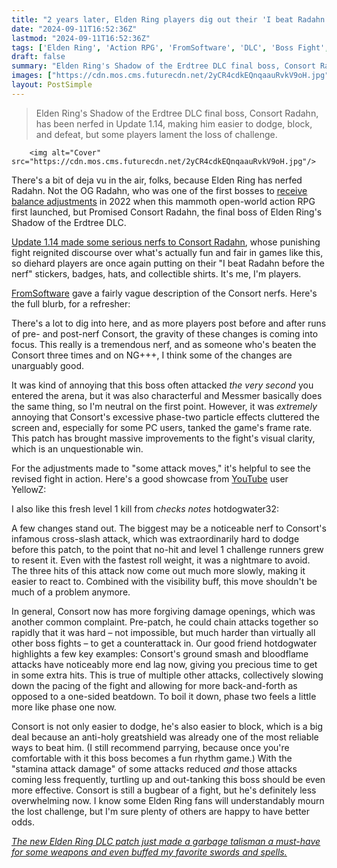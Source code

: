 ```yaml
---
title: "2 years later, Elden Ring players dig out their 'I beat Radahn before the nerf' stickers as early runs show FromSoftware really took a bat to Shadow of the Erdtree's final boss"
date: "2024-09-11T16:52:36Z"
lastmod: "2024-09-11T16:52:36Z"
tags: ['Elden Ring', 'Action RPG', 'FromSoftware', 'DLC', 'Boss Fight', 'Nerf', 'Patch', 'Update']
draft: false
summary: "Elden Ring's Shadow of the Erdtree DLC final boss, Consort Radahn, has been nerfed in Update 1.14, making him easier to dodge, block, and defeat, but some players lament the loss of challenge."
images: ["https://cdn.mos.cms.futurecdn.net/2yCR4cdkEQnqaauRvkV9oH.jpg"]
layout: PostSimple
---
```

> Elden Ring's Shadow of the Erdtree DLC final boss, Consort Radahn, has been nerfed in Update 1.14, making him easier to dodge, block, and defeat, but some players lament the loss of challenge.


        <img alt="Cover" src="https://cdn.mos.cms.futurecdn.net/2yCR4cdkEQnqaauRvkV9oH.jpg"/>
        
There's a bit of deja vu in the air, folks, because Elden Ring has nerfed Radahn. Not the OG Radahn, who was one of the first bosses to [<u>receive balance adjustments</u>](https://www.gamesradar.com/elden-ring-patch-buffs-starscourge-radahns-attacks-back-to-where-they-should-be/) in 2022 when this mammoth open-world action RPG first launched, but Promised Consort Radahn, the final boss of Elden Ring's Shadow of the Erdtree DLC.

[<u>Update 1.14 made some serious nerfs to Consort Radahn</u>](https://www.gamesradar.com/games/action-rpg/elden-ring-patch-114/), whose punishing fight reignited discourse over what's actually fun and fair in games like this, so diehard players are once again putting on their "I beat Radahn before the nerf" stickers, badges, hats, and collectible shirts. It's me, I'm players. 

[FromSoftware](https://www.gamesradar.com/tag/fromsoftware/) gave a fairly vague description of the Consort nerfs. Here's the full blurb, for a refresher: 

There's a lot to dig into here, and as more players post before and after runs of pre- and post-nerf Consort, the gravity of these changes is coming into focus. This really is a tremendous nerf, and as someone who's beaten the Consort three times and on NG+++, I think some of the changes are unarguably good. 

It was kind of annoying that this boss often attacked *the very second* you entered the arena, but it was also characterful and Messmer basically does the same thing, so I'm neutral on the first point. However, it was *extremely* annoying that Consort's excessive phase-two particle effects cluttered the screen and, especially for some PC users, tanked the game's frame rate. This patch has brought massive improvements to the fight's visual clarity, which is an unquestionable win. 

For the adjustments made to "some attack moves," it's helpful to see the revised fight in action. Here's a good showcase from [YouTube](https://www.gamesradar.com/tag/youtube/) user YellowZ: 

I also like this fresh level 1 kill from *checks notes* hotdogwater32:

A few changes stand out. The biggest may be a noticeable nerf to Consort's infamous cross-slash attack, which was extraordinarily hard to dodge before this patch, to the point that no-hit and level 1 challenge runners grew to resent it. Even with the fastest roll weight, it was a nightmare to avoid. The three hits of this attack now come out much more slowly, making it easier to react to. Combined with the visibility buff, this move shouldn't be much of a problem anymore. 

In general, Consort now has more forgiving damage openings, which was another common complaint. Pre-patch, he could chain attacks together so rapidly that it was hard – not impossible, but much harder than virtually all other boss fights – to get a counterattack in. Our good friend hotdogwater highlights a few key examples: Consort's ground smash and bloodflame attacks have noticeably more end lag now, giving you precious time to get in some extra hits. This is true of multiple other attacks, collectively slowing down the pacing of the fight and allowing for more back-and-forth as opposed to a one-sided beatdown. To boil it down, phase two feels a little more like phase one now. 

Consort is not only easier to dodge, he's also easier to block, which is a big deal because an anti-holy greatshield was already one of the most reliable ways to beat him. (I still recommend parrying, because once you're comfortable with it this boss becomes a fun rhythm game.) With the "stamina attack damage" of some attacks reduced *and* those attacks coming less frequently, turtling up and out-tanking this boss should be even more effective. Consort is still a bugbear of a fight, but he's definitely less overwhelming now. I know some Elden Ring fans will understandably mourn the lost challenge, but I'm sure plenty of others are happy to have better odds. 

[<u><em>The new Elden Ring DLC patch just made a garbage talisman a must-have for some weapons and even buffed my favorite swords and spells.</em></u>](https://www.gamesradar.com/games/action-rpg/forget-the-final-boss-nerf-the-new-elden-ring-dlc-patch-just-made-a-garbage-talisman-a-must-have-for-some-weapons-and-even-buffed-my-favorite-swords-and-spells/)
        